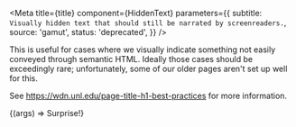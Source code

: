 

<Meta
  title={title}
  component={HiddenText}
  parameters={{
    subtitle: `Visually hidden text that should still be narrated by screenreaders.`,
    source: 'gamut',
    status: 'deprecated',
  }}
/>

This is useful for cases where we visually indicate something not easily conveyed through semantic HTML.
Ideally those cases should be exceedingly rare; unfortunately, some of our older pages aren't set up well for this.

See https://wdn.unl.edu/page-title-h1-best-practices for more information.

<Canvas withSource="open">
  <Story name="HiddenText">
    {(args) => <HiddenText>Surprise!</HiddenText>}
  </Story>
</Canvas>

<PropsTable story="HiddenText" />
